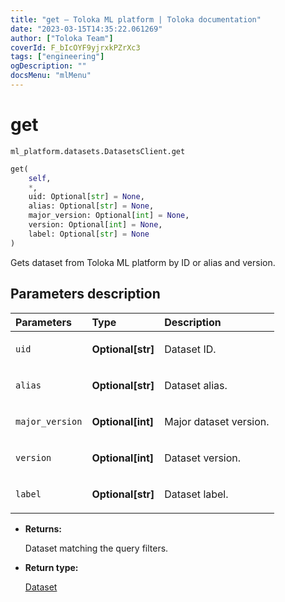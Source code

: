 ```yaml
---
title: "get — Toloka ML platform | Toloka documentation"
date: "2023-03-15T14:35:22.061269"
author: ["Toloka Team"]
coverId: F_bIcOYF9yjrxkPZrXc3
tags: ["engineering"]
ogDescription: ""
docsMenu: "mlMenu"
---
```


# get

`ml_platform.datasets.DatasetsClient.get`

```python
get(
    self,
    *,
    uid: Optional[str] = None,
    alias: Optional[str] = None,
    major_version: Optional[int] = None,
    version: Optional[int] = None,
    label: Optional[str] = None
)
```

Gets dataset from Toloka ML platform by ID or alias and version.

## Parameters description

| Parameters | Type | Description |
| :----------| :----| :-----------|
`uid`|**Optional\[str\]**|<p>Dataset ID.</p>
`alias`|**Optional\[str\]**|<p>Dataset alias.</p>
`major_version`|**Optional\[int\]**|<p>Major dataset version.</p>
`version`|**Optional\[int\]**|<p>Dataset version.</p>
`label`|**Optional\[str\]**|<p>Dataset label.</p>

* **Returns:**

  Dataset matching the query filters.

* **Return type:**

  [Dataset](/docs/toloka-ml/reference/ml_platform.datasets.Dataset)